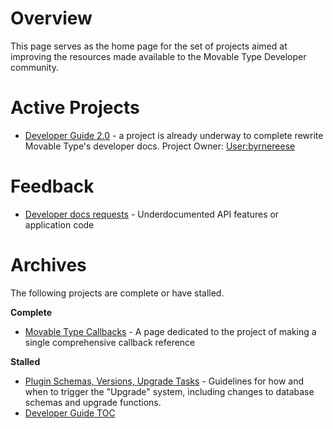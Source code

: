 = Overview =

This page serves as the home page for the set of projects aimed at improving the resources made available to the Movable Type Developer community.

= Active Projects =

* [[Documentation:Developer Guide|Developer Guide 2.0]] - a project is already underway to complete rewrite Movable Type's developer docs. Project Owner: [[User:byrnereese]]

= Feedback = 

* [[Developer docs requests]] - Underdocumented API features or application code

= Archives = 

The following projects are complete or have stalled.

'''Complete'''

* [[Movable Type Callbacks]] - A page dedicated to the project of making a single comprehensive callback reference

'''Stalled'''

* [[Plugin Schemas, Versions, Upgrade Tasks]] - Guidelines for how and when to trigger the "Upgrade" system, including changes to database schemas and upgrade functions.
* [[Developer Guide TOC]]

